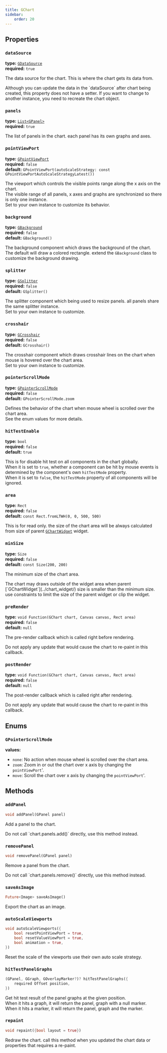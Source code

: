 ```yaml
---
title: GChart
sidebar: 
    order: 20
---
```


## Properties

### `dataSource`

**type:** [`GDataSource`](../datasource/)  
**required:** `true`  

The data source for the chart. This is where the chart gets its data from.  

<Aside type="note">
Although you can update the data in the `dataSource` after chart being created, this property does not have a setter.
If you want to change to another instance, you need to recreate the chart object.
</Aside>

### `panels`

**type:** [`List<GPanel>`](../panel/)   
**required:** `true`

The list of panels in the chart. each panel has its own graphs and axes.

### `pointViewPort`  

**type:** [`GPointViewPort`](../point_viewport/)  
**required:** `false`  
**default:** `GPointViewPort(autoScaleStrategy: const GPointViewPortAutoScaleStrategyLatest())`  

The viewport which controls the visible points range along the x axis on the chart.  
The visible range of all panels, x axes and graphs are synchronized so there is only one instance.  
Set to your own instance to customize its behavior.

### `background` 

**type:** [`GBackground`](../background/)  
**required:** `false`  
**default:** `GBackground()`

The background component which draws the background of the chart.  
The default will draw a colored rectangle. extend the `GBackground` class to customize the background drawing.

### `splitter`
**type:** [`GSplitter`](../panel/)  
**required:** `false`  
**default:** `GSplitter()`

The splitter component which being used to resize panels. all panels share the same splitter instance.  
Set to your own instance to customize.

### `crosshair`
**type:** [`GCrosshair`](../crosshair/)  
**required:** `false`  
**default:** `GCrosshair()`

The crosshair component which draws crosshair lines on the chart when mouse is hovered over the chart area.  
Set to your own instance to customize.

### `pointerScrollMode`  
**type:** [`GPointerScrollMode`](#gpointerscrollmode)  
**required:** `false`    
**default:** `GPointerScrollMode.zoom`  

Defines the behavior of the chart when mouse wheel is scrolled over the chart area.  
See the enum values for more details.

### `hitTestEnable`  
**type:** `bool`  
**required:** `false`    
**default:** `true`  

This is for disable hit test on all components in the chart globally.  
When it is set to `true`, whether a component can be hit by mouse events is determined by the component's own `hitTestMode` property.  
When it is set to `false`, the `hitTestMode` property of all components will be ignored.

### `area`  
**type:** `Rect`  
**required:** `false`  
**default:** `const Rect.fromLTWH(0, 0, 500, 500)`  

This is for read only. the size of the chart area will be always calculated from size of parent [`GChartWidget`](../chart_widget/) widget.

### `minSize`  
**type:** `Size`  
**required:** `false`  
**default:** `const Size(200, 200)`  

The minimum size of the chart area.
<Aside type="note">
The chart may draws outside of the widget area when parent [`GChartWidget`](../chart_widget/) size is smaller than the minimum size.
use constraints to limit the size of the parent widget or clip the widget.
</Aside>

### `preRender`
**type:** `void Function(GChart chart, Canvas canvas, Rect area)`  
**required:** `false`  
**default:** `null`  

The pre-render callback which is called right before rendering.  

<Aside type="note">
Do not apply any update that would cause the chart to re-paint in this callback.
</Aside>


### `postRender`
**type:** `void Function(GChart chart, Canvas canvas, Rect area)`  
**required:** `false`  
**default:** `null`  

The post-render callback which is called right after rendering.  
<Aside type="note">
Do not apply any update that would cause the chart to re-paint in this callback.
</Aside>


## Enums

### `GPointerScrollMode`
**values:**  
- `none`: No action when mouse wheel is scrolled over the chart area.  
- `zoom`: Zoom in or out the chart over x axis by changing the `pointViewPort`'.  
- `move`: Scroll the chart over x axis by changing the `pointViewPort`'.  

## Methods

### `addPanel`

```dart
void addPanel(GPanel panel)
```

Add a panel to the chart.  

<Aside type="note">
Do not call `chart.panels.add()` directly, use this method instead.
</Aside>

### `removePanel`
```dart
void removePanel(GPanel panel)
```

Remove a panel from the chart.

<Aside type="note">
Do not call `chart.panels.remove()` directly, use this method instead.
</Aside>


### `saveAsImage`
```dart
Future<Image> saveAsImage()
```
Export the chart as an image.

### `autoScaleViewports`

```dart
void autoScaleViewports({
    bool resetPointViewPort = true,
    bool resetValueViewPort = true,
    bool animation = true,
})
```
Reset the scale of the viewports use their own auto scale strategy.

### `hitTestPanelGraphs`

```dart
(GPanel, GGraph, GOverlayMarker?)? hitTestPanelGraphs({
    required Offset position,
})
```

Get hit test result of the panel graphs at the given position.  
When it hits a graph, it will return the panel, graph with a null marker.  
When it hits a marker, it will return the panel, graph and the marker.  

### `repaint`

```dart
void repaint({bool layout = true}) 
```

Redraw the chart. call this method when you updated the chart data or properties that requires a re-paint.  
